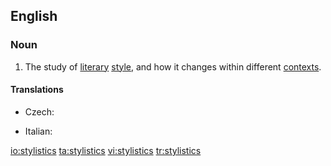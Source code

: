 ==English==

===Noun===
{{wikipedia|stylistics (linguistics)}}
{{en-noun|-}}

# {{linguistics}} The study of [[literary]] [[style]], and how it changes within different [[context]]s.

====Translations====
{{trans-top|study of literary style}}
* Czech: {{t-|cs|stylistika|f}}
{{trans-mid}}
* Italian: {{t-|it|stilistica|f}}
{{trans-bottom}}

[[io:stylistics]]
[[ta:stylistics]]
[[vi:stylistics]]
[[tr:stylistics]]